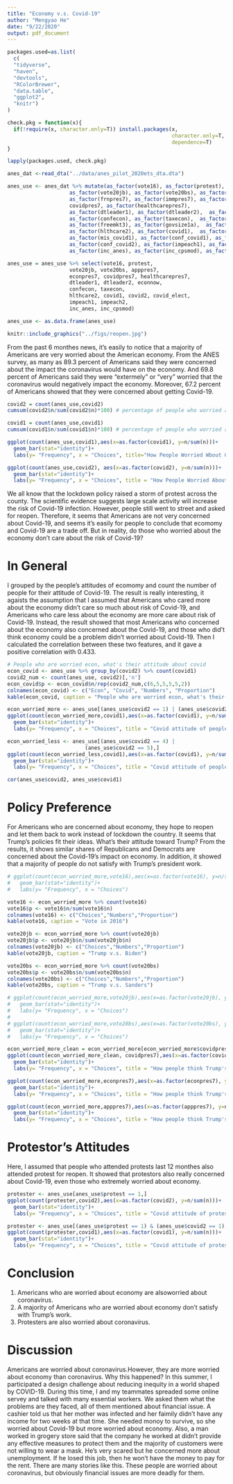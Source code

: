 ```yaml
---
title: "Economy v.s. Covid-19"
author: "Mengyao He"
date: "9/22/2020"
output: pdf_document
---
```

```r
packages.used=as.list(
  c(
  "tidyverse",
  "haven",
  "devtools",
  "RColorBrewer",
  "data.table",
  "ggplot2",
  "knitr")
)

check.pkg = function(x){
  if(!require(x, character.only=T)) install.packages(x, 
                                                     character.only=T,
                                                     dependence=T)
}

lapply(packages.used, check.pkg)

```

```r
anes_dat <-read_dta("../data/anes_pilot_2020ets_dta.dta")
```

```r
anes_use <- anes_dat %>% mutate(as_factor(vote16), as_factor(protest), 
                    as_factor(vote20jb), as_factor(vote20bs), as_factor(apppres7),
                    as_factor(frnpres7), as_factor(immpres7), as_factor(econpres7), 
                    covidpres7, as_factor(healthcarepres7), 
                    as_factor(dtleader1), as_factor(dtleader2),  as_factor(econnow), 
                    as_factor(confecon), as_factor(taxecon),  as_factor(freemkt2),  
                    as_factor(freemkt3), as_factor(govsize1a),  as_factor(leastgrp), 
                    as_factor(hlthcare2), as_factor(covid1),  as_factor(covid2),  
                    as_factor(mis_covid1), as_factor(conf_covid1), as_factor(mis_covid2),
                    as_factor(conf_covid2), as_factor(impeach1), as_factor(impeach2),
                    as_factor(inc_anes), as_factor(inc_cpsmod), as_factor(covid_elect))

anes_use = anes_use %>% select(vote16, protest, 
                    vote20jb, vote20bs, apppres7,
                    econpres7, covidpres7, healthcarepres7, 
                    dtleader1, dtleader2, econnow,
                    confecon, taxecon,
                    hlthcare2, covid1, covid2, covid_elect,
                    impeach1, impeach2,
                    inc_anes, inc_cpsmod)

anes_use <- as.data.frame(anes_use)

```

```r
knitr::include_graphics("../figs/reopen.jpg")

```


From the past 6 monthes news, it's easily to notice that a majority of Americans are very worried about the American economy. From the ANES survey, as many as 89.3 percent of Americans said they were concerned about the impact the coronavirus would have on the economy. And 69.8 percent of Americans said they were “extermely” or “very” worried that the coronavirus would negatively impact the economy. Moreover, 67.2 percent of Americans showed that they were concerned about getting Covid-19. 

```r
covid2 = count(anes_use,covid2)
cumsum(covid2$n/sum(covid2$n)*100) # percentage of people who worried about economy

covid1 = count(anes_use,covid1)
cumsum(covid1$n/sum(covid1$n)*100) # percentage of people who worried about getting Covid-19
```

```r
ggplot(count(anes_use,covid1),aes(x=as.factor(covid1), y=n/sum(n)))+ 
  geom_bar(stat="identity")+
  labs(y= "Frequency", x = "Choices", title="How People Worried Wbout Getting Covid-19")

ggplot(count(anes_use,covid2), aes(x=as.factor(covid2), y=n/sum(n)))+ 
  geom_bar(stat="identity")+
  labs(y= "Frequency", x = "Choices", title = "How People Worried About Economic Impact of Covid-19")

```

We all know that the lockdown policy raised a storm of protest across the county. The scientific evidence suggests large scale activity will increase the risk of Covid-19 infection. However, people still went to street and asked for reopen. Therefore, it seems that Americans are not very concerned about Covid-19, and seems it's easily for people to conclude that ecomomy and Covid-19 are a trade off. But in reality, do those who worried about the economy don't care about the risk of Covid-19? 

\newpage
# In General
I grouped by the people's attitudes of ecomomy and count the number of people for their attitude of Covid-19. The result is really interesting, it agaists the assumption that I assumed that Americans who cared more about the economy didn't care so much about risk of Covid-19, and Americans who care less about the economy are more care about risk of Covid-19. Instead, the result showed that most Americans who concerned about the economy also concerned about the Covid-19, and those who did't think economy could be a problem didn't worried about Covid-19. Then I calculated the correlation between these two features, and it gave a positive correlation with 0.433. 

```r
# People who are worried econ, what's their attitude about covid
econ_covid <- anes_use %>% group_by(covid2) %>% count(covid1)
covid2_num <- count(anes_use, covid2)[,'n']
econ_covid$p <- econ_covid$n/rep(covid2_num,c(6,5,5,5,5,2))
colnames(econ_covid) <- c("Econ", "Covid", "Numbers", "Proportion")
kable(econ_covid, caption = "People who are worried econ, what's their attitude about covid")

```


```r
econ_worried_more <- anes_use[(anes_use$covid2 == 1) | (anes_use$covid2 == 2),] 
ggplot(count(econ_worried_more,covid1),aes(x=as.factor(covid1), y=n/sum(n)))+
  geom_bar(stat="identity")+
  labs(y= "Frequency", x = "Choices", title = "Covid attitude of people who are more worried about economy")

```
```r
econ_worried_less <- anes_use[(anes_use$covid2 == 4) | 
                         (anes_use$covid2 == 5),] 
ggplot(count(econ_worried_less,covid1),aes(x=as.factor(covid1), y=n/sum(n)))+ 
  geom_bar(stat="identity")+
  labs(y= "Frequency", x = "Choices", title = "Covid attitude of people who are less worried about economy")

```

```r
cor(anes_use$covid2, anes_use$covid1)
```

# Policy Preference
For Americans who are concerned about economy, they hope to reopen and let them back to work instead of lockdown the country. It seems that Trump's policies fit their ideas. What's their attitude toward Trump? From the results, it shows similar shares of Republicans and Democrats are concerned about the Covid-19's impact on economy. In addition, it showed that a majority of people do not satisfy with Trump's president work.
```r
# ggplot(count(econ_worried_more,vote16),aes(x=as.factor(vote16), y=n/sum(n)))+ 
#   geom_bar(stat="identity")+
#   labs(y= "Frequency", x = "Choices")

vote16 <- econ_worried_more %>% count(vote16)
vote16$p <- vote16$n/sum(vote16$n)
colnames(vote16) <- c("Choices","Numbers","Proportion")
kable(vote16, caption = "Vote in 2016")

vote20jb <- econ_worried_more %>% count(vote20jb)
vote20jb$p <- vote20jb$n/sum(vote20jb$n)
colnames(vote20jb) <- c("Choices","Numbers","Proportion")
kable(vote20jb, caption = "Trump v.s. Biden")

vote20bs <- econ_worried_more %>% count(vote20bs)
vote20bs$p <- vote20bs$n/sum(vote20bs$n)
colnames(vote20bs) <- c("Choices","Numbers","Proportion")
kable(vote20bs, caption = "Trump v.s. Sanders")

# ggplot(count(econ_worried_more,vote20jb),aes(x=as.factor(vote20jb), y=n/sum(n)))+ 
#   geom_bar(stat="identity")+
#   labs(y= "Frequency", x = "Choices")
# 
# ggplot(count(econ_worried_more,vote20bs),aes(x=as.factor(vote20bs), y=n/sum(n)))+ 
#   geom_bar(stat="identity")+
#   labs(y= "Frequency", x = "Choices")

```

```r
econ_worried_more_clean = econ_worried_more[econ_worried_more$covidpres7 != 88,]
ggplot(count(econ_worried_more_clean, covidpres7),aes(x=as.factor(covidpres7), y=n/sum(n)))+ 
  geom_bar(stat="identity")+
  labs(y= "Frequency", x = "Choices", title = "How people think Trump's work with Covid")

ggplot(count(econ_worried_more,econpres7),aes(x=as.factor(econpres7), y=n/sum(n)))+ 
  geom_bar(stat="identity")+
  labs(y= "Frequency", x = "Choices", title = "How people think Trump's work with economy")

ggplot(count(econ_worried_more,apppres7),aes(x=as.factor(apppres7), y=n/sum(n)))+ 
  geom_bar(stat="identity")+
  labs(y= "Frequency", x = "Choices", title = "How people think Trump's work in general")

```



# Protestor's Attitudes
Here, I assumed that people who attended protests last 12 monthes also attended protest for reopen. It showed that protestors also really concerned about Covid-19, even those who extremely worried about economy.

```r
protester <- anes_use[anes_use$protest == 1,] 
ggplot(count(protester,covid2),aes(x=as.factor(covid2), y=n/sum(n)))+ 
  geom_bar(stat="identity")+
  labs(y= "Frequency", x = "Choices", title = "Covid attitude of protester")

```


```r
protester <- anes_use[(anes_use$protest == 1) & (anes_use$covid2 == 1),] 
ggplot(count(protester,covid1),aes(x=as.factor(covid1), y=n/sum(n)))+ 
  geom_bar(stat="identity")+
  labs(y= "Frequency", x = "Choices", title = "Covid attitude of protester with extremely concerning about economy")

```

# Conclusion
1. Americans who are worried about economy are alsoworried about coronavirus.
2. A majority of Americans who are worried about economy don't satisfy with Trump's work.
3. Protesters are also worried about coronavirus.

# Discussion
Americans are worried about coronavirus.However, they are more worried about economy than coronavirus. Why this happened? In this summer, I participated a design challenge about reducing inequity in a world shaped by COVID-19. During this time, I and my teammates spreaded some online servey and talked with many essential workers. We asked them what the problems are they faced, all of them mentioned about financial issue. A cashier told us that her mother was infected and her faimily didn't have any income for two weeks at that time. She needed monoy to survive, so she worried about Covid-19 but more worried about economy. Also, a man worked in grogery store said that the company he worked at didn't provide any effective measures to protect them and the majority of customers were not willing to wear a mask. He's very scared but he concerned more about unemployment. If he losed this job, then he won't have the money to pay for the rent. There are many stories like this. These people are worried about coronavirus, but obviously financial issues are more deadly for them.








